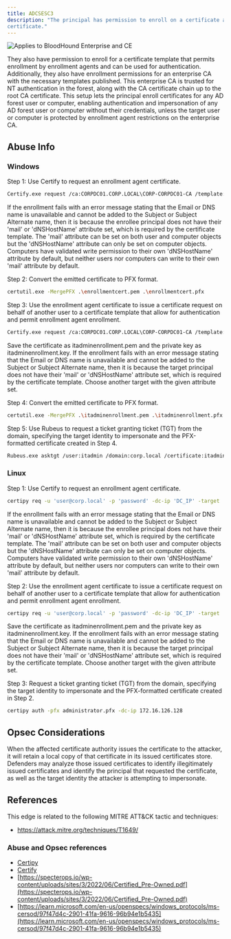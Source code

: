 ```yaml
---
title: ADCSESC3
description: "The principal has permission to enroll on a certificate allowing them to obtain an enrollment agent
certificate."
---
```


<img noZoom src="/assets/enterprise-AND-community-edition-pill-tag.svg" alt="Applies to BloodHound Enterprise and CE"/>


They also have permission to enroll for a certificate template that permits enrollment by
enrollment agents and can be used for authentication. Additionally, they also have enrollment
permissions for an enterprise CA with the necessary templates published. This enterprise CA is trusted
for NT authentication in the forest, along with the CA certificate chain up to the root CA certificate.
This setup lets the principal enroll certificates for any AD forest user or computer, enabling
authentication and impersonation of any AD forest user or computer without their credentials, unless the
target user or computer is protected by enrollment agent restrictions on the enterprise CA.

## Abuse Info

### Windows

Step 1: Use Certify to request an enrollment agent certificate.

```bash
Certify.exe request /ca:CORPDC01.CORP.LOCAL\CORP-CORPDC01-CA /template:Vuln-EnrollmentAgent
```
If the enrollment fails with an error message stating that the Email or DNS name is unavailable and cannot be added to the Subject or Subject Alternate name, then it is because the enrollee principal does not have their 'mail' or 'dNSHostName' attribute set, which is required by the certificate template. The 'mail' attribute can be set on both user and computer objects but the 'dNSHostName' attribute can only be set on computer objects. Computers have validated write permission to their own 'dNSHostName' attribute by default, but neither users nor computers can write to their own 'mail' attribute by default.

Step 2: Convert the emitted certificate to PFX format.

```bash
certutil.exe -MergePFX .\enrollmentcert.pem .\enrollmentcert.pfx
```
Step 3: Use the enrollment agent certificate to issue a certificate request on behalf of another user to a certificate template that allow for authentication and permit enrollment agent enrollment.

```bash
Certify.exe request /ca:CORPDC01.CORP.LOCAL\CORP-CORPDC01-CA /template:User /onbehalfof:CORP\itadmin /enrollcert:enrollmentcert.pfx
```
Save the certificate as itadminenrollment.pem and the private key as itadminenrollment.key. If the enrollment fails with an error message stating that the Email or DNS name is unavailable and cannot be added to the Subject or Subject Alternate name, then it is because the target principal does not have their 'mail' or 'dNSHostName' attribute set, which is required by the certificate template. Choose another target with the given attribute set.

Step 4: Convert the emitted certificate to PFX format.

```bash
certutil.exe -MergePFX .\itadminenrollment.pem .\itadminenrollment.pfx
```
Step 5: Use Rubeus to request a ticket granting ticket (TGT) from the domain, specifying the target identity to impersonate and the PFX-formatted certificate created in Step 4.

```bash
Rubeus.exe asktgt /user:itadmin /domain:corp.local /certificate:itadminenrollment.pfx
```
### Linux

Step 1: Use Certify to request an enrollment agent certificate.

```bash
certipy req -u 'user@corp.local' -p 'password' -dc-ip 'DC_IP' -target 'ca_host' -ca 'ca_name
```

If the enrollment fails with an error message stating that the Email or DNS name is unavailable and cannot be added to the Subject or Subject Alternate name, then it is because the enrollee principal does not have their 'mail' or 'dNSHostName' attribute set, which is required by the certificate template. The 'mail' attribute can be set on both user and computer objects but the 'dNSHostName' attribute can only be set on computer objects. Computers have validated write permission to their own 'dNSHostName' attribute by default, but neither users nor computers can write to their own 'mail' attribute by default.

Step 2: Use the enrollment agent certificate to issue a certificate request on behalf of another user to a certificate template that allow for authentication and permit enrollment agent enrollment.

```bash
certipy req -u 'user@corp.local' -p 'password' -dc-ip 'DC_IP' -target 'ca_host' -ca 'ca_name
```
Save the certificate as itadminenrollment.pem and the private key as itadminenrollment.key. If the enrollment fails with an error message stating that the Email or DNS name is unavailable and cannot be added to the Subject or Subject Alternate name, then it is because the target principal does not have their 'mail' or 'dNSHostName' attribute set, which is required by the certificate template. Choose another target with the given attribute set.

Step 3: Request a ticket granting ticket (TGT) from the domain, specifying the target identity to impersonate and the PFX-formatted certificate created in Step 2.

```bash
certipy auth -pfx administrator.pfx -dc-ip 172.16.126.128
```
## Opsec Considerations

When the affected certificate authority issues the certificate to the attacker, it will retain a local copy
of that certificate in its issued certificates store. Defenders may analyze those issued certificates to
identify illegitimately issued certificates and identify the principal that requested the certificate, as
well as the target identity the attacker is attempting to impersonate.

## References

This edge is related to the following MITRE ATT&CK tactic and techniques:

* https://attack.mitre.org/techniques/T1649/

### Abuse and Opsec references

* [Certipy](https://github.com/ly4k/Ce)
* [Certify](https://github.com/GhostPack/Certify)
* [https://specterops.io/wp-content/uploads/sites/3/2022/06/Certified_Pre-Owned.pdf](https://specterops.io/wp-content/uploads/sites/3/2022/06/Certified_Pre-Owned.pdf)
* [https://learn.microsoft.com/en-us/openspecs/windows_protocols/ms-cersod/97f47d4c-2901-41fa-9616-96b94e1b5435](https://learn.microsoft.com/en-us/openspecs/windows_protocols/ms-cersod/97f47d4c-2901-41fa-9616-96b94e1b5435)
